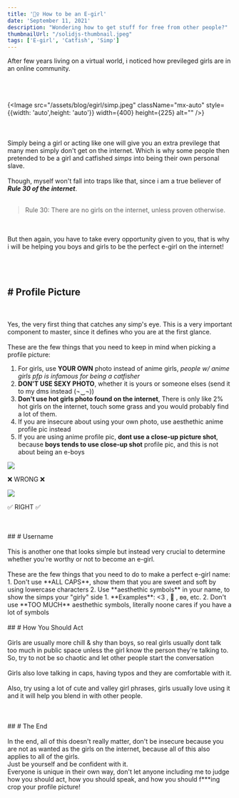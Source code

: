 ```yaml
---
title: '🧔‍♀️ How to be an E-girl'
date: 'September 11, 2021'
description: "Wondering how to get stuff for free from other people?"
thumbnailUrl: "/solidjs-thumbnail.jpeg"
tags: ['E-girl', 'Catfish', 'Simp']
---
```


After few years living on a virtual world, i noticed how previleged girls are in an online community.
<br></br>
<br></br>



{<Image src="/assets/blog/egirl/simp.jpeg" className="mx-auto" style={{width: 'auto',height: 'auto'}} width={400} height={225} alt="" />}
<br></br>
<br></br>
Simply being a girl or acting like one will give you an extra previlege that many men simply don't get on the internet.
Which is why some people then pretended to be a girl and catfished <i>simps</i> into being their own personal slave.
<br></br>
Though, myself won't fall into traps like that, since i am a true believer of <b><i>Rule 30 of the internet</i></b>.
<br></br>

<blockquote>Rule 30: There are no girls on the internet, unless proven otherwise.</blockquote>

<br></br>
But then again, you have to take every opportunity given to you, that is why i will be helping you boys and girls to
be the perfect e-girl on the internet!
<br></br>
<br></br>
## <span className="font-bold segment"># Profile Picture</span>
<br></br>
Yes, the very first thing that catches any simp's eye. This is a very important component to master, since it defines who you are at the first glance.
<br></br>
These are the few things that you need to keep in mind when picking a profile picture:
1. For girls, use **YOUR OWN** photo instead of anime girls, _people w/ anime girls pfp is infamous for being a catfisher_
2. **DON'T USE SEXY PHOTO**, whether it is yours or someone elses <span className="italic whisper">(send it to my dms instead (¬‿¬))</span>
3. **Don't use hot girls photo found on the internet**, There is only like 2% hot girls on the internet, touch some grass and you would probably find a lot of them.
4. If you are insecure about using your own photo, use aesthethic anime profile pic instead
5. If you are using anime profile pic, **dont use a close-up picture shot**, because **boys tends to use close-up shot** profile pic, and this is not about being an e-boys
<div>
    <div style={{
          display: "flex",
          justifyContent: "center",
          columnGap: "2rem", 
          paddingTop: "1.75rem",
          paddingBottom: "1.75rem",
        }}>
        <div>
            <div className="rounded-full" style={{
                width: '140px',
                height: '140px',
                overflow: "hidden",
                marginBottom: "15px"
                }}>
                <img style={{
                    minWidth: "calc(100% + 60px)",
                    marginLeft: "-30px",
                    marginTop: "-20px"
                }} src="/assets/blog/egirl/pp.jpeg" />
            </div>
            <p className="text-base md:text-lg" style={{
                textAlignVertical: "center",
                textAlign: "center",
                fontWeight: "700",
            }}>❌ WRONG ❌</p> 
        </div>
        <div style={{
            width: '140px',
            height: '140px',
        }}>
            <img style={{
                marginBottom: "15px"
            }} className="rounded-full object-cover w-full" src="/assets/blog/egirl/pp.jpeg" />
            <p className="text-base md:text-lg" style={{
                textAlignVertical: "center",
                textAlign: "center",
                fontWeight: "700"
            }}>✅ RIGHT ✅</p>
        </div>    
    </div>
</div>
<br></br>
## <span className="font-bold segment"># Username</span>
<br></br>
This is another one that looks simple but instead very crucial to determine whether you're worthy or not to become an e-girl.
<br></br>
These are the few things that you need to do to make a perfect e-girl name:
1. Don't use **ALL CAPS**, show them that you are sweet and soft by using lowercase characters
2. Use **aesthethic symbols** in your name, to show the simps your "girly" side
    1. **Examples**: &lt;3 , 🌸 , ʚɞ, etc.
    2. Don't use **TOO MUCH** aesthethic symbols, literally noone cares if you have a lot of symbols
<br></br>
## <span className="font-bold segment"># How You Should Act</span>
<br></br>
Girls are usually more chill & shy than boys, so real girls usually dont talk too much in public space unless the girl know the person they're talking to. So, try to not be so chaotic and let other people start the conversation
<br></br>
Girls also love talking in caps, having typos and they are comfortable with it.
<br></br>
Also, try using a lot of cute and valley girl phrases, girls usually love using it and it will help you blend in with other people.
<br></br>
<br></br>
## <span className="font-bold segment"># The End</span>
<br></br>
In the end, all of this doesn't really matter, don't be insecure because you are not as wanted as the girls on the internet, because all of this also applies to all of the girls.
<br/>
Just be yourself and be confident with it. 
<br/>
Everyone is unique in their own way, don't let anyone including me to judge how you should act, how you should speak, and how you should f***ing crop your profile picture!
<br/>
<br/>
<br/>
<br/>